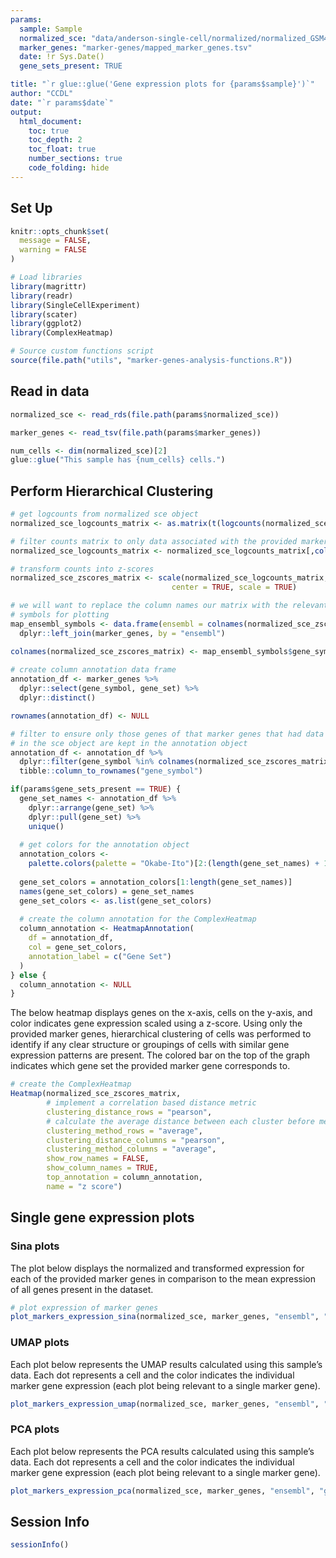 ```yaml
---
params:
  sample: Sample
  normalized_sce: "data/anderson-single-cell/normalized/normalized_GSM4186961_sce.rds"
  marker_genes: "marker-genes/mapped_marker_genes.tsv"
  date: !r Sys.Date()
  gene_sets_present: TRUE

title: "`r glue::glue('Gene expression plots for {params$sample}')`"
author: "CCDL"
date: "`r params$date`"
output: 
  html_document:
    toc: true
    toc_depth: 2
    toc_float: true
    number_sections: true
    code_folding: hide
---
```


## Set Up

```r
knitr::opts_chunk$set(
  message = FALSE,
  warning = FALSE
)
```

```r
# Load libraries
library(magrittr)
library(readr)
library(SingleCellExperiment)
library(scater)
library(ggplot2)
library(ComplexHeatmap)

# Source custom functions script
source(file.path("utils", "marker-genes-analysis-functions.R"))
```

## Read in data

```r
normalized_sce <- read_rds(file.path(params$normalized_sce))

marker_genes <- read_tsv(file.path(params$marker_genes))

num_cells <- dim(normalized_sce)[2]
glue::glue("This sample has {num_cells} cells.")
```

## Perform Hierarchical Clustering

```r
# get logcounts from normalized sce object
normalized_sce_logcounts_matrix <- as.matrix(t(logcounts(normalized_sce)))

# filter counts matrix to only data associated with the provided marker genes
normalized_sce_logcounts_matrix <- normalized_sce_logcounts_matrix[,colnames(normalized_sce_logcounts_matrix) %in% marker_genes$ensembl]

# transform counts into z-scores
normalized_sce_zscores_matrix <- scale(normalized_sce_logcounts_matrix,
                                    center = TRUE, scale = TRUE)

# we will want to replace the column names our matrix with the relevant gene
# symbols for plotting
map_ensembl_symbols <- data.frame(ensembl = colnames(normalized_sce_zscores_matrix)) %>%
  dplyr::left_join(marker_genes, by = "ensembl")

colnames(normalized_sce_zscores_matrix) <- map_ensembl_symbols$gene_symbol
  
# create column annotation data frame
annotation_df <- marker_genes %>%
  dplyr::select(gene_symbol, gene_set) %>%
  dplyr::distinct()

rownames(annotation_df) <- NULL

# filter to ensure only those genes of that marker genes that had data stored
# in the sce object are kept in the annotation object
annotation_df <- annotation_df %>%
  dplyr::filter(gene_symbol %in% colnames(normalized_sce_zscores_matrix)) %>%
  tibble::column_to_rownames("gene_symbol")

if(params$gene_sets_present == TRUE) {
  gene_set_names <- annotation_df %>%
    dplyr::arrange(gene_set) %>%
    dplyr::pull(gene_set) %>%
    unique()
  
  # get colors for the annotation object
  annotation_colors <-
    palette.colors(palette = "Okabe-Ito")[2:(length(gene_set_names) + 1)]
  
  gene_set_colors = annotation_colors[1:length(gene_set_names)]
  names(gene_set_colors) = gene_set_names
  gene_set_colors <- as.list(gene_set_colors)
  
  # create the column annotation for the ComplexHeatmap
  column_annotation <- HeatmapAnnotation(
    df = annotation_df,
    col = gene_set_colors,
    annotation_label = c("Gene Set")
  )
} else {
  column_annotation <- NULL
}
```

The below heatmap displays genes on the x-axis, cells on the y-axis, and color indicates gene expression scaled using a z-score. 
Using only the provided marker genes, hierarchical clustering of cells was performed to identify if any clear structure or groupings of cells with similar gene expression patterns are present. 
The colored bar on the top of the graph indicates which gene set the provided marker gene corresponds to. 

```r
# create the ComplexHeatmap
Heatmap(normalized_sce_zscores_matrix,
        # implement a correlation based distance metric
        clustering_distance_rows = "pearson",
        # calculate the average distance between each cluster before merging
        clustering_method_rows = "average",
        clustering_distance_columns = "pearson",
        clustering_method_columns = "average",
        show_row_names = FALSE,
        show_column_names = TRUE,
        top_annotation = column_annotation,
        name = "z score")
```

## Single gene expression plots

### Sina plots

The plot below displays the normalized and transformed expression for each of the provided
marker genes in comparison to the mean expression of all genes present in the dataset. 

```r
# plot expression of marker genes
plot_markers_expression_sina(normalized_sce, marker_genes, "ensembl", "gene_symbol")
```

### UMAP plots

Each plot below represents the UMAP results calculated using this sample's data.
Each dot represents a cell and the color indicates the individual marker gene expression (each plot being relevant to a single marker gene).

```r
plot_markers_expression_umap(normalized_sce, marker_genes, "ensembl", "gene_symbol")
```

### PCA plots

Each plot below represents the PCA results calculated using this sample's data.
Each dot represents a cell and the color indicates the individual marker gene expression (each plot being relevant to a single marker gene).

```r
plot_markers_expression_pca(normalized_sce, marker_genes, "ensembl", "gene_symbol")
```

## Session Info

```r
sessionInfo()
```

